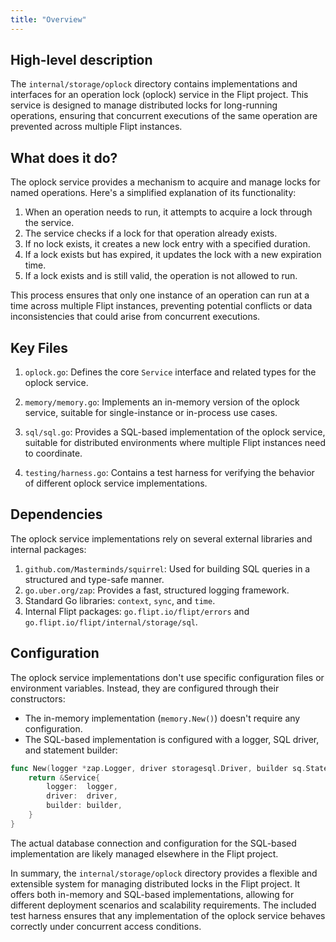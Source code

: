 ```yaml
---
title: "Overview"
---
```


## High-level description
The `internal/storage/oplock` directory contains implementations and interfaces for an operation lock (oplock) service in the Flipt project. This service is designed to manage distributed locks for long-running operations, ensuring that concurrent executions of the same operation are prevented across multiple Flipt instances.

## What does it do?
The oplock service provides a mechanism to acquire and manage locks for named operations. Here's a simplified explanation of its functionality:

1. When an operation needs to run, it attempts to acquire a lock through the service.
2. The service checks if a lock for that operation already exists.
3. If no lock exists, it creates a new lock entry with a specified duration.
4. If a lock exists but has expired, it updates the lock with a new expiration time.
5. If a lock exists and is still valid, the operation is not allowed to run.

This process ensures that only one instance of an operation can run at a time across multiple Flipt instances, preventing potential conflicts or data inconsistencies that could arise from concurrent executions.

## Key Files

1. `oplock.go`: Defines the core `Service` interface and related types for the oplock service.

2. `memory/memory.go`: Implements an in-memory version of the oplock service, suitable for single-instance or in-process use cases.

3. `sql/sql.go`: Provides a SQL-based implementation of the oplock service, suitable for distributed environments where multiple Flipt instances need to coordinate.

4. `testing/harness.go`: Contains a test harness for verifying the behavior of different oplock service implementations.

## Dependencies
The oplock service implementations rely on several external libraries and internal packages:

1. `github.com/Masterminds/squirrel`: Used for building SQL queries in a structured and type-safe manner.
2. `go.uber.org/zap`: Provides a fast, structured logging framework.
3. Standard Go libraries: `context`, `sync`, and `time`.
4. Internal Flipt packages: `go.flipt.io/flipt/errors` and `go.flipt.io/flipt/internal/storage/sql`.

## Configuration
The oplock service implementations don't use specific configuration files or environment variables. Instead, they are configured through their constructors:

- The in-memory implementation (`memory.New()`) doesn't require any configuration.
- The SQL-based implementation is configured with a logger, SQL driver, and statement builder:

```go
func New(logger *zap.Logger, driver storagesql.Driver, builder sq.StatementBuilderType) *Service {
    return &Service{
        logger:  logger,
        driver:  driver,
        builder: builder,
    }
}
```

The actual database connection and configuration for the SQL-based implementation are likely managed elsewhere in the Flipt project.

In summary, the `internal/storage/oplock` directory provides a flexible and extensible system for managing distributed locks in the Flipt project. It offers both in-memory and SQL-based implementations, allowing for different deployment scenarios and scalability requirements. The included test harness ensures that any implementation of the oplock service behaves correctly under concurrent access conditions.